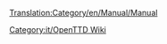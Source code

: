 [[Translation:Category/en/Manual/Manual]]

{{en/Bilingual box| It
| Categoria per pagine correlate al manuale. 
Gli articoli che sono richiamati dal [[Template:it/Manual/Indice dei contenuti]] sono posizionati automaticamente qui.
| A Category for Manual related pages.
Articles that are called by [[Template:it/Manual/Indice dei contenuti]] are automatically placed here.}}


[[Category:it/OpenTTD Wiki]]